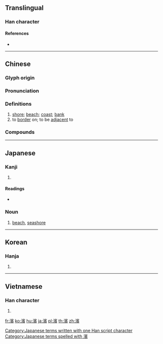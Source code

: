 {{also|浜|滨}}
==Translingual==
{{Han simplified forms|濱|浜|滨}}

===Han character===
{{Han char|rn=85|rad=水|as=14|sn=17|four=33186|canj=EJMC}}

====References====
* {{Han ref|kx=0657.200|dkj=18537|dj=1067.190|hdz=31773.070|uh=6FF1|ud=28657|bh=C0D8|bd=49368}}

----
==Chinese==
{{zh-forms|s=滨}}

===Glyph origin===
{{Han etym}}

===Pronunciation===
{{zh-pron
|m=bīn
|c=ban1
|h=pfs=
|md=
|mn=pin
|w=1pin
|mc=y
|oc=y
|cat=n,v
}}

===Definitions===
{{zh-hanzi}}

# [[shore]]; [[beach]]; [[coast]]; [[bank]]
# to [[border]] on; to be [[adjacent]] to

===Compounds===
{{zh-der|哈爾濱|問諸水濱|濱豇豆|濱海|江濱|濱海公路|橫濱|濱江|水濱|海濱|率土之濱|濱線|濱外|河濱|湖濱散記|長濱文化|西濱大橋}}

----

==Japanese==

===Kanji===
{{ja-kanji|grade=|rs=水14}}

# {{defn|lang=ja|sort=水14}}

====Readings====
* {{ja-readings|on=[[ひん]] (hin), [[ほう]] (hō)|kun=[[はま]] (hama)}}

===Noun===
{{ja-noun|はま|shin=浜}}
# [[beach]], [[seashore]]

[[Category:Japanese terms written with one Han script character]]
[[Category:Japanese terms spelled with 濱]]

----

==Korean==

===Hanja===
{{ko-hanja|hangeul=빈|eumhun=물가|rv=bin|mr=pin|y=pin}}

# {{defn|lang=ko|sort=水14}}

----

==Vietnamese==

===Han character===
{{vi-hantu|[[tân]]|rs=水14}}

# {{defn|lang=vi|sort=水14}}

[[fr:濱]]
[[ko:濱]]
[[hu:濱]]
[[ja:濱]]
[[pl:濱]]
[[th:濱]]
[[zh:濱]]